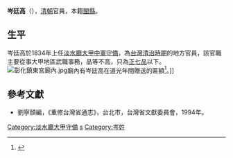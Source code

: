 '''岑廷高'''（{{bd|？||？|catIdx=}}），[[清朝|清朝]]官員，本籍[[閩縣|閩縣]]。

== 生平 ==
岑廷高於1834年上任[[淡水廳|淡水廳]][[大甲中軍守備|大甲中軍守備]]，為[[台灣清治時期|台灣清治時期]]的地方官員，該官職主要從事大甲地區武職事務，品等不高，只為[[正七品|正七品]]以下。
[[File:彰化鎮東宮廟內.jpg|thumb]]廟內有岑廷高在道光年間贈送的匾額<ref name="張錫量">{{Cite news|url=https://www.youtube.com/watch?v=npkfxRfadOo|title=舊地名外泗汛 石頭公庇佑永福里民|author=張錫量|language=zh-tw|publisher=凱擘大彰化新聞|date=|accessdate=2017-11-03}}</ref>。]]

==參考文獻==
*劉寧顏編，《重修台灣省通志》，台北市，台灣省文獻委員會，1994年。
{{reflist}}

{{start box}}
{{s-off}}
{{s-before|[[張朝森|張朝森]]}}
{{s-title|[[淡水廳|淡水廳]][[大甲守備|大甲守備]]|1834年上任}}
{{s-after|[[何必捷|何必捷]]}}
{{end box}}

{{清朝人物小作品}}

[[Category:淡水廳大甲守備|Category:淡水廳大甲守備]]
[[Category:大甲官員|s]]
[[Category:岑姓|Category:岑姓]]